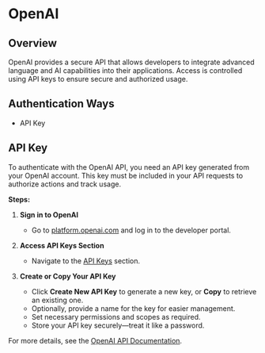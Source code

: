 # OpenAI

## Overview
OpenAI provides a secure API that allows developers to integrate advanced language and AI capabilities into their applications. Access is controlled using API keys to ensure secure and authorized usage.

## Authentication Ways

- API Key

## API Key

To authenticate with the OpenAI API, you need an API key generated from your OpenAI account. This key must be included in your API requests to authorize actions and track usage.

**Steps:**

1. **Sign in to OpenAI**  
   - Go to <a href="https://platform.openai.com/" target="_blank" rel="noopener"><span>platform.openai.com</span></a> and log in to the developer portal.

2. **Access API Keys Section**  
   - Navigate to the <a href="https://platform.openai.com/account/api-keys" target="_blank" rel="noopener"><span>API Keys</span></a> section.

3. **Create or Copy Your API Key**  
   - Click **Create New API Key** to generate a new key, or **Copy** to retrieve an existing one.  
   - Optionally, provide a name for the key for easier management.  
   - Set necessary permissions and scopes as required.  
   - Store your API key securely—treat it like a password.

For more details, see the <a href="https://platform.openai.com/docs" target="_blank" rel="noopener"><span>OpenAI API Documentation</span></a>.